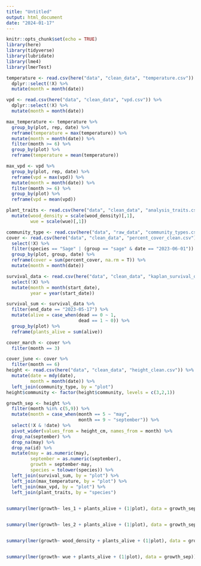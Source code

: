 ```yaml
---
title: "Untitled"
output: html_document
date: "2024-01-17"
---
```


```r
knitr::opts_chunk$set(echo = TRUE)
library(here)
library(tidyverse)
library(lubridate)
library(lme4)
library(lmerTest)
```

```r
temperature <- read.csv(here("data", "clean_data", "temperature.csv")) %>% 
  dplyr::select(!X) %>% 
  mutate(month = month(date))

vpd <- read.csv(here("data", "clean_data", "vpd.csv")) %>% 
  dplyr::select(!X) %>% 
  mutate(month = month(date))

max_temperature <- temperature %>% 
  group_by(plot, rep, date) %>% 
  reframe(temperature = max(temperature)) %>% 
  mutate(month = month(date)) %>% 
  filter(month >= 6) %>% 
  group_by(plot) %>% 
  reframe(temperature = mean(temperature))

max_vpd <- vpd %>% 
  group_by(plot, rep, date) %>% 
  reframe(vpd = max(vpd)) %>% 
  mutate(month = month(date)) %>% 
  filter(month >= 6) %>% 
  group_by(plot) %>% 
  reframe(vpd = mean(vpd))

plant_traits <- read.csv(here("data", "clean_data", "analysis_traits.csv")) %>% 
  mutate(wood_density = scale(wood_density)[,1],
         wue = scale(wue)[,1])

community_type <- read.csv(here("data", "raw_data", "community_types.csv"))
cover <- read.csv(here("data", "clean_data", "percent_cover_clean.csv")) %>% 
  select(!X) %>% 
  filter(species == "Sage" | (group == "sage" & date == "2023-06-01")) %>% 
  group_by(plot, group, date) %>% 
  reframe(cover = sum(percent_cover, na.rm = T)) %>% 
  mutate(month = month(date))

survival_data <- read.csv(here("data", "clean_data", "kaplan_survival_data.csv")) %>% 
  select(!X) %>% 
  mutate(month = month(start_date),
         year = year(start_date))

survival_sum <- survival_data %>% 
  filter(end_date == "2023-05-17") %>% 
  mutate(alive = case_when(dead == 0 ~ 1,
                           dead == 1 ~ 0)) %>% 
  group_by(plot) %>% 
  reframe(plants_alive = sum(alive))

cover_march <- cover %>% 
  filter(month == 3)

cover_june <- cover %>% 
  filter(month == 6)
height <- read.csv(here("data", "clean_data", "height_clean.csv")) %>% 
  mutate(date = mdy(date),
         month = month(date)) %>% 
  left_join(community_type, by = "plot")
height$community <- factor(height$community, levels = c(3,2,1))

growth_sep <- height %>% 
  filter(month %in% c(5,9)) %>% 
  mutate(month = case_when(month == 5 ~ "may",
                           month == 9 ~ "september")) %>% 
  select(!X & !date) %>% 
  pivot_wider(values_from = height_cm, names_from = month) %>% 
  drop_na(september) %>% 
  drop_na(may) %>% 
  drop_na(id) %>% 
  mutate(may = as.numeric(may),
         september = as.numeric(september),
         growth = september-may, 
         species = tolower(species)) %>% 
  left_join(survival_sum, by = "plot") %>% 
  left_join(max_temperature, by = "plot") %>% 
  left_join(max_vpd, by = "plot") %>% 
  left_join(plant_traits, by = "species")
  
```

```r
summary(lmer(growth~ les_1 + plants_alive + (1|plot), data = growth_sep))


summary(lmer(growth~ les_2 + plants_alive + (1|plot), data = growth_sep))


summary(lmer(growth~ wood_density + plants_alive + (1|plot), data = growth_sep))


summary(lmer(growth~ wue + plants_alive + (1|plot), data = growth_sep))
```





